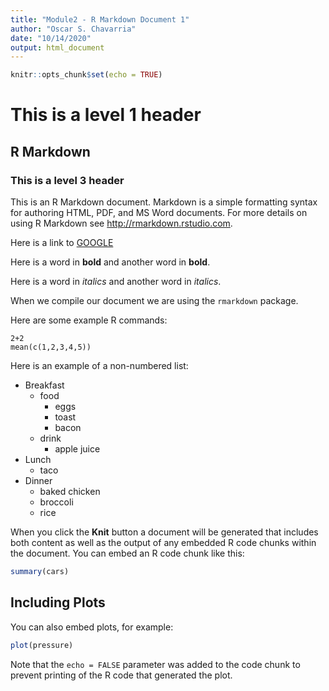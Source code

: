 ```yaml
---
title: "Module2 - R Markdown Document 1"
author: "Oscar S. Chavarria"
date: "10/14/2020"
output: html_document
---
```


```r
knitr::opts_chunk$set(echo = TRUE)
```

# This is a level 1 header

## R Markdown

### This is a level 3 header

This is an R Markdown document. Markdown is a simple formatting syntax for authoring HTML, PDF, and MS Word documents. For more details on using R Markdown see <http://rmarkdown.rstudio.com>.

Here is a link to [GOOGLE](http://google.com)


Here is a word in **bold** and another word in __bold__.

Here is a word in *italics* and another word in *italics*.

When we compile our document we are using the `rmarkdown` package. 

Here are some example R commands: 

```
2+2
mean(c(1,2,3,4,5))
```



Here is an example of a non-numbered list: 

* Breakfast
    - food
        + eggs
        + toast
        + bacon
    - drink
        + apple juice
* Lunch
    - taco
* Dinner
    - baked chicken
    - broccoli
    - rice 
    
    
        
When you click the **Knit** button a document will be generated that includes both content as well as the output of any embedded R code chunks within the document. You can embed an R code chunk like this:

```r
summary(cars)
```

## Including Plots

You can also embed plots, for example:

```r
plot(pressure)
```

Note that the `echo = FALSE` parameter was added to the code chunk to prevent printing of the R code that generated the plot.
